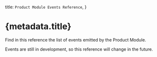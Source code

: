 
  title: `Product Module Events Reference`,
}

# {metadata.title}

Find in this reference the list of events emitted by the Product Module.

<Note type="soon">

Events are still in development, so this reference will change in the future.

</Note>

<EventsTable />